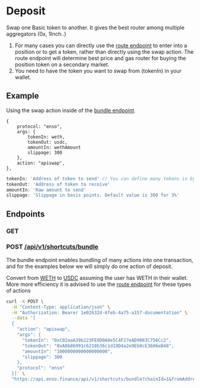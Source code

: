 # Deposit

Swap one Basic token to another. It gives the best router among multiple aggregators (0x, 1Inch..)

1. For many cases you can directly use the [route endpoint](./route.md) to enter into a position or to get a token, rather than directly using the swap action. The route endpoint will determine best price and gas router for buying the position token on a secondary market.
2. You need to have the token you want to swap from (tokenIn) in your wallet.

## Example

Using the swap action inside of the [bundle endpoint](../../api-reference/bundle).

```
{
    protocol: "enso",
    args: {
        tokenIn: weth,
        tokenOut: usdc,
        amountIn: wethAmount
        slippage: 300
    },
    action: "apiswap",
},
```

```javascript
tokenIn: 'Address of token to send' // You can define many tokens in by [inToken1, inToken2]
tokenOut: 'Address of token to receive'
amountIn: 'Raw amount to send'
slippage: 'Slippage in basis points. Default value is 300 for 3%'
```

## Endpoints

### GET

### POST [/api/v1/shortcuts/bundle](https://api.enso.finance/api#/shortcuts/BundleController_bundleShortcutTransaction)

The bundle endpoint enables bundling of many actions into one transaction, and for the examples below we will simply do one action of deposit.

Convert from [WETH](https://etherscan.io/address/0xC02aaA39b223FE8D0A0e5C4F27eAD9083C756Cc2) to [USDC](https://etherscan.io/address/0xA0b86991c6218b36c1d19D4a2e9Eb0cE3606eB48) assuming the user has WETH in their wallet. More more efficiency it is advised to use the [route endpoint](./route.md) for these types of actions

```bash copy
curl -X POST \
  -H "Content-Type: application/json" \
  -H "Authorization: Bearer 1e02632d-6feb-4a75-a157-documentation" \
  --data '[
  {
    "action": "apiswap",
    "args": {
      "tokenIn": "0xC02aaA39b223FE8D0A0e5C4F27eAD9083C756Cc2",
      "tokenOut": "0xA0b86991c6218b36c1d19D4a2e9Eb0cE3606eB48",
      "amountIn": "1000000000000000000",
      "slippage": 300
    },
    "protocol": "enso"
  }]' \
  "https://api.enso.finance/api/v1/shortcuts/bundle?chainId=1&fromAddress=0x7713974908Be4BEd47172370115e8b1219F4A5f0"

```
